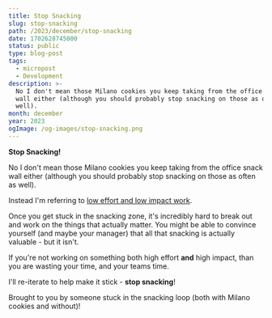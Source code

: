 ```yaml
---
title: Stop Snacking
slug: stop-snacking
path: /2023/december/stop-snacking
date: 1702628745000
status: public
type: blog-post
tags:
  - micropost
  - Development
description: >-
  No I don't mean those Milano cookies you keep taking from the office snack
  wall either (although you should probably stop snacking on those as often as
  well).
month: december
year: 2023
ogImage: /og-images/stop-snacking.png
---
```



**Stop Snacking!**

<Spacer />

No I don't mean those Milano cookies you keep taking from the office snack wall
either (although you should probably stop snacking on those as often as well).

<Spacer />

Instead I'm referring to
[low effort and low impact work](https://hunterwalk.com/2016/06/18/the-best-startups-resists-snacks-im-not-talking-about-food/).

Once you get stuck in the snacking zone, it's incredibly hard to break out and
work on the things that actually matter. You might be able to convince yourself
(and maybe your manager) that all that snacking is actually valuable - but it
isn't.

If you're not working on something both high effort **and** high impact, than
you are wasting your time, and your teams time.

I'll re-iterate to help make it stick - **stop snacking**!

<Callout>
  Brought to you by someone stuck in the snacking loop (both with Milano cookies and without)!
</Callout>

